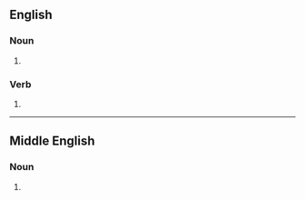 ==English==

===Noun===
{{head|en|adjective}}

# {{obsolete spelling of|sleep}} 

===Verb===
{{head|en|verb}}

# {{obsolete spelling of|sleep}}

----

==Middle English==

===Noun===
{{head|enm|noun}}

# {{alternative form of|[[sleep#Middle English|sleep]]|lang=enm}}
